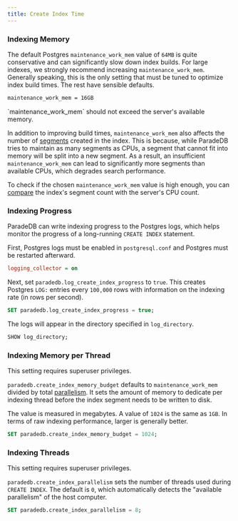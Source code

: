 ```yaml
---
title: Create Index Time
---
```


### Indexing Memory

The default Postgres `maintenance_work_mem` value of `64MB` is quite conservative and can significantly slow down index builds. For large indexes,
we strongly recommend increasing `maintenance_work_mem`. Generally speaking, this is the only setting that must be tuned to optimize index build times.
The rest have sensible defaults.

```bash postgresql.conf
maintenance_work_mem = 16GB
```

<Note>
  `maintenance_work_mem` should not exceed the server's available memory.
</Note>

In addition to improving build times, `maintenance_work_mem` also affects the number of [segments](/documentation/concepts/index#segment) created in the index.
This is because, while ParadeDB tries to maintain as many segments as CPUs, a segment that cannot fit into memory will be split into a new segment.
As a result, an insufficient `maintenance_work_mem` can lead to significantly more segments than available CPUs, which degrades search performance.

To check if the chosen `maintenance_work_mem` value is high enough, you can [compare](/documentation/indexing/inspect_index#index-segments) the index's segment count
with the server's CPU count.

### Indexing Progress

ParadeDB can write indexing progress to the Postgres logs, which helps monitor the progress of a long-running `CREATE INDEX` statement.

First, Postgres logs must be enabled in `postgresql.conf` and Postgres must be restarted afterward.

```ini postgresql.conf
logging_collector = on
```

Next, set `paradedb.log_create_index_progress` to `true`. This creates Postgres `LOG:` entries every `100,000` rows with information on the indexing rate (in rows per second).

```sql
SET paradedb.log_create_index_progress = true;
```

The logs will appear in the directory specified in `log_directory`.

```sql
SHOW log_directory;
```

### Indexing Memory per Thread

<Note>This setting requires superuser privileges.</Note>

`paradedb.create_index_memory_budget` defaults to `maintenance_work_mem` divided by total [parallelism](#indexing-threads). It sets the amount of memory to dedicate per indexing thread before the index segment needs to be
written to disk.

The value is measured in megabytes. A value of `1024` is the same as `1GB`. In terms of raw indexing performance, larger is generally better.

```sql
SET paradedb.create_index_memory_budget = 1024;
```

### Indexing Threads

<Note>This setting requires superuser privileges.</Note>

`paradedb.create_index_parallelism` sets the number of threads used during `CREATE INDEX`. The default is `0`, which
automatically detects the "available parallelism" of the host computer.

```sql
SET paradedb.create_index_parallelism = 8;
```
